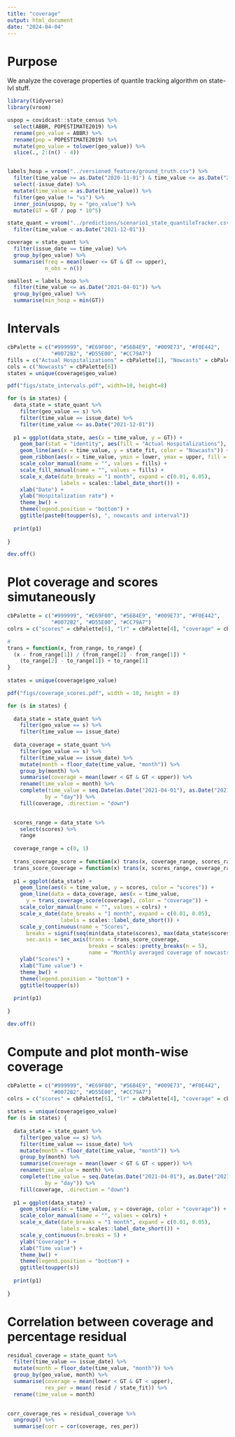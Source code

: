 ```yaml
---
title: "coverage"
output: html_document
date: "2024-04-04"
---
```


# Purpose

We analyze the coverage properties of quantile tracking algorithm on state-lvl stuff.

```r
library(tidyverse)
library(vroom)

uspop = covidcast::state_census %>%
  select(ABBR, POPESTIMATE2019) %>%
  rename(geo_value = ABBR) %>%
  rename(pop = POPESTIMATE2019) %>%
  mutate(geo_value = tolower(geo_value)) %>%
  slice(., 2:(n() - 4))


labels_hosp = vroom("../versioned_feature/ground_truth.csv") %>%
  filter(time_value >= as.Date("2020-11-01") & time_value <= as.Date("2022-07-31")) %>%
  select(-issue_date) %>%
  mutate(time_value = as.Date(time_value)) %>%
  filter(geo_value != "vi") %>%
  inner_join(uspop, by = "geo_value") %>%
  mutate(GT = GT / pop * 10^5)


```


```r
state_quant = vroom("../predictions/scenario1_state_quantileTracker.csv") %>%
  filter(time_value < as.Date("2021-12-01"))
```


```r
coverage = state_quant %>%
  filter(issue_date == time_value) %>%
  group_by(geo_value) %>%
  summarise(freq = mean(lower <= GT & GT <= upper),
            n_obs = n()) 


```

```r
smallest = labels_hosp %>%
  filter(time_value <= as.Date("2021-04-01")) %>%
  group_by(geo_value) %>%
  summarise(min_hosp = min(GT))
```



# Intervals

```r
cbPalette = c("#999999", "#E69F00", "#56B4E9", "#009E73", "#F0E442",
              "#0072B2", "#D55E00", "#CC79A7")
fills = c("Actual Hospitalizations" = cbPalette[1], "Nowcasts" = cbPalette[6])
cols = c("Nowcasts" = cbPalette[6])
states = unique(coverage$geo_value)

pdf("figs/state_intervals.pdf", width=10, height=8)

for (s in states) {
  data_state = state_quant %>%
    filter(geo_value == s) %>%
    filter(time_value == issue_date) %>%
    filter(time_value <= as.Date("2021-12-01"))
  
  p1 = ggplot(data_state, aes(x = time_value, y = GT)) +
    geom_bar(stat = "identity", aes(fill = "Actual Hospitalizations"), alpha = 0.7) +
    geom_line(aes(x = time_value, y = state_fit, color = "Nowcasts")) +
    geom_ribbon(aes(x = time_value, ymin = lower, ymax = upper, fill = "Nowcasts"), alpha = 0.4) +
    scale_color_manual(name = "", values = fills) +
    scale_fill_manual(name = "", values = fills) +
    scale_x_date(date_breaks = "1 month", expand = c(0.01, 0.05),
                 labels = scales::label_date_short()) +
    xlab("Date") +
    ylab("Hospitalization rate") +
    theme_bw() +
    theme(legend.position = "bottom") +
    ggtitle(paste0(toupper(s), ", nowcasts and interval"))
    
  print(p1)
  
}

dev.off()
```

# Plot coverage and scores simutaneously
```r
cbPalette = c("#999999", "#E69F00", "#56B4E9", "#009E73", "#F0E442",
              "#0072B2", "#D55E00", "#CC79A7")
colrs = c("scores" = cbPalette[6], "lr" = cbPalette[4], "coverage" = cbPalette[2])

# 
trans = function(x, from_range, to_range) {
  (x - from_range[1]) / (from_range[2] - from_range[1]) *
    (to_range[2] - to_range[1]) + to_range[1]
}
          
states = unique(coverage$geo_value)

pdf("figs/coverage_scores.pdf", width = 10, height = 8)

for (s in states) {
  
  data_state = state_quant %>%
    filter(geo_value == s) %>%
    filter(time_value == issue_date)
  
  data_coverage = state_quant %>%
    filter(geo_value == s) %>%
    filter(time_value == issue_date) %>%
    mutate(month = floor_date(time_value, "month")) %>%
    group_by(month) %>%
    summarise(coverage = mean(lower < GT & GT < upper)) %>%
    rename(time_value = month) %>%
    complete(time_value = seq.Date(as.Date("2021-04-01"), as.Date("2021-11-30"),
            by = "day")) %>%
    fill(coverage, .direction = "down")  
  

  scores_range = data_state %>%
    select(scores) %>%
    range
  
  coverage_range = c(0, 1)
  
  trans_coverage_score = function(x) trans(x, coverage_range, scores_range)
  trans_score_coverage = function(x) trans(x, scores_range, coverage_range)
  
  p1 = ggplot(data_state) +
    geom_line(aes(x = time_value, y = scores, color = "scores")) +
    geom_line(data = data_coverage, aes(x = time_value, 
      y = trans_coverage_score(coverage), color = "coverage")) +
    scale_color_manual(name = "", values = colrs) +
    scale_x_date(date_breaks = "1 month", expand = c(0.01, 0.05),
                 labels = scales::label_date_short()) +
    scale_y_continuous(name = "Scores", 
      breaks = signif(seq(min(data_state$scores), max(data_state$scores), length.out = 5), 3),
      sec.axis = sec_axis(trans = trans_score_coverage,
                          breaks = scales::pretty_breaks(n = 5),
                          name = "Monthly averaged coverage of nowcasts")) +
    ylab("Scores") +
    xlab("Time value") +
    theme_bw() +
    theme(legend.position = "bottom") +
    ggtitle(toupper(s))
    
  print(p1)
  
}

dev.off()
```



# Compute and plot month-wise coverage

```r
cbPalette = c("#999999", "#E69F00", "#56B4E9", "#009E73", "#F0E442",
              "#0072B2", "#D55E00", "#CC79A7")
colrs = c("scores" = cbPalette[6], "lr" = cbPalette[4], "coverage" = cbPalette[2])
          
states = unique(coverage$geo_value)
for (s in states) {
  
  data_state = state_quant %>%
    filter(geo_value == s) %>%
    filter(time_value == issue_date) %>%
    mutate(month = floor_date(time_value, "month")) %>%
    group_by(month) %>%
    summarise(coverage = mean(lower < GT & GT < upper)) %>%
    rename(time_value = month) %>%
    complete(time_value = seq.Date(as.Date("2021-04-01"), as.Date("2021-11-30"),
            by = "day")) %>%
    fill(coverage, .direction = "down")
  
  p1 = ggplot(data_state) +
    geom_step(aes(x = time_value, y = coverage, color = "coverage")) +
    scale_color_manual(name = "", values = colrs) +
    scale_x_date(date_breaks = "1 month", expand = c(0.01, 0.05),
                 labels = scales::label_date_short()) +
    scale_y_continuous(n.breaks = 5) +
    ylab("Coverage") +
    xlab("Time value") +
    theme_bw() +
    theme(legend.position = "bottom") +
    ggtitle(toupper(s))
    
  print(p1)
  
}
```


# Correlation between coverage and percentage residual

```r
residual_coverage = state_quant %>%
  filter(time_value == issue_date) %>%
  mutate(month = floor_date(time_value, "month")) %>%
  group_by(geo_value, month) %>%
  summarise(coverage = mean(lower < GT & GT < upper),
            res_per = mean( resid / state_fit)) %>%
  rename(time_value = month) 
  

corr_coverage_res = residual_coverage %>%
  ungroup() %>%
  summarise(corr = cor(coverage, res_per))

```





